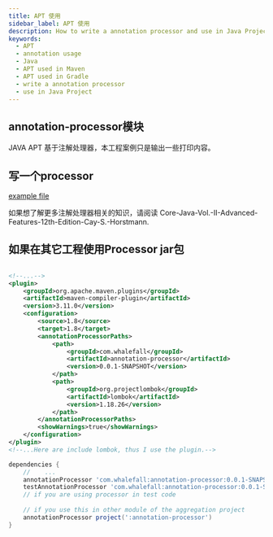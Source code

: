 ```yaml
---
title: APT 使用
sidebar_label: APT 使用
description: How to write a annotation processor and use in Java Project
keywords:
  - APT
  - annotation usage
  - Java
  - APT used in Maven
  - APT used in Gradle
  - write a annotation processor
  - use in Java Project
---
```


## annotation-processor模块

JAVA APT 基于注解处理器，本工程案例只是输出一些打印内容。

## 写一个processor 

[example file](https://github.com/Halcyon666/learn-cases/blob/main/annotation-processor/src/main/java/com/whalefall/apt/MyAnnotationProcessor.java)

如果想了解更多注解处理器相关的知识，请阅读 Core-Java-Vol.-II-Advanced-Features-12th-Edition-Cay-S.-Horstmann.

## 如果在其它工程使用Processor jar包




<Tabs>
<TabItem value="maven">

```xml

<!--...-->
<plugin>
    <groupId>org.apache.maven.plugins</groupId>
    <artifactId>maven-compiler-plugin</artifactId>
    <version>3.11.0</version>
    <configuration>
        <source>1.8</source>
        <target>1.8</target>
        <annotationProcessorPaths>
            <path>
                <groupId>com.whalefall</groupId>
                <artifactId>annotation-processor</artifactId>
                <version>0.0.1-SNAPSHOT</version>
            </path>
            <path>
                <groupId>org.projectlombok</groupId>
                <artifactId>lombok</artifactId>
                <version>1.18.26</version>
            </path>
        </annotationProcessorPaths>
        <showWarnings>true</showWarnings>
    </configuration>
</plugin>
<!--...Here are include lombok, thus I use the plugin.-->
```

</TabItem>

<TabItem value="gradle">

```groovy
dependencies {
    //    ...
    annotationProcessor 'com.whalefall:annotation-processor:0.0.1-SNAPSHOT'
    testAnnotationProcessor 'com.whalefall:annotation-processor:0.0.1-SNAPSHOT'
    // if you are using processor in test code
    
    // if you use this in other module of the aggregation project 
    annotationProcessor project(':annotation-processor')
}
```

</TabItem>
</Tabs>



<TailProtocal />
